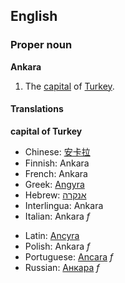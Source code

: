 {{See|ankara}}
==English==
{{wikipedia}}

===Proper noun===
'''Ankara'''

#The [[capital]] of [[Turkey]].

====Translations====
'''capital of Turkey'''
{{top}}
*Chinese: [[安卡拉]]
*Finnish: Ankara
*French: Ankara
*Greek: [[Angyra]]
*Hebrew: [[אנקרה]]
*Interlingua: Ankara
*Italian: Ankara ''f''
{{mid}}
*Latin: [[Ancyra]]
*Polish: Ankara ''f''
*Portuguese: [[Ancara]] ''f''
*Russian: [[Анкара]] ''f''
{{bottom}}